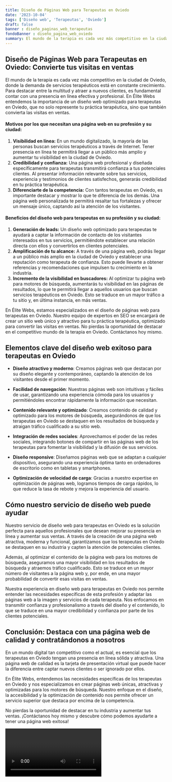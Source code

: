 ```yaml
---
title: Diseño de Páginas Web para Terapeutas en Oviedo
date: '2023-10-04'
tags: ['Diseño web', 'Terapeutas', 'Oviedo']
draft: false
banner : diseño_paginas_web_terapeutas
fondoBanner : diseño_pagina_web_oviedo
summary: El mundo de la terapia es cada vez más competitivo en la ciudad de Oviedo, donde la demanda de servicios terapéuticos está en constante crecimiento. Para destacar entre la multitud y atraer a nuevos clientes, es fundamental contar con una presencia en línea efectiva y profesional. En Élite Webs entendemos la importancia de un diseño web optimizado para terapeutas en Oviedo, que no solo represente tu práctica terapéutica, sino que también convierta las visitas en ventas.
---
```


## **Diseño de Páginas Web para Terapeutas en Oviedo: Convierte tus visitas en ventas**

El mundo de la terapia es cada vez más competitivo en la ciudad de Oviedo, donde la demanda de servicios terapéuticos está en constante crecimiento. Para destacar entre la multitud y atraer a nuevos clientes, es fundamental contar con una presencia en línea efectiva y profesional. En Élite Webs entendemos la importancia de un diseño web optimizado para terapeutas en Oviedo, que no solo represente tu práctica terapéutica, sino que también convierta las visitas en ventas.

#### **Motivos por los que necesitan una página web en su profesión y su ciudad:**
1. **Visibilidad en línea:** En un mundo digitalizado, la mayoría de las personas buscan servicios terapéuticos a través de Internet. Tener presencia en línea te permitirá llegar a un público más amplio y aumentar tu visibilidad en la ciudad de Oviedo.
2. **Credibilidad y confianza:** Una página web profesional y diseñada específicamente para terapeutas transmitirá confianza a tus potenciales clientes. Al presentar información relevante sobre tus servicios, experiencia y testimonios de clientes satisfechos, generarás credibilidad en tu práctica terapéutica.
3. **Diferenciarte de la competencia:** Con tantos terapeutas en Oviedo, es importante destacar y mostrar lo que te diferencia de los demás. Una página web personalizada te permitirá resaltar tus fortalezas y ofrecer un mensaje único, captando así la atención de los visitantes.

#### **Beneficios del diseño web para terapeutas en su profesión y su ciudad:**
1. **Generación de leads:** Un diseño web optimizado para terapeutas te ayudará a captar la información de contacto de los visitantes interesados en tus servicios, permitiéndote establecer una relación directa con ellos y convertirlos en clientes potenciales.
2. **Amplificación de tu alcance:** A través de una página web, podrás llegar a un público más amplio en la ciudad de Oviedo y establecer una reputación como terapeuta de confianza. Esto puede llevarte a obtener referencias y recomendaciones que impulsen tu crecimiento en la industria.
3. **Incremento de la visibilidad en buscadores:** Al optimizar tu página web para motores de búsqueda, aumentarás tu visibilidad en las páginas de resultados, lo que te permitirá llegar a aquellos usuarios que buscan servicios terapéuticos en Oviedo. Esto se traduce en un mayor tráfico a tu sitio y, en última instancia, en más ventas.

En Élite Webs, estamos especializados en el diseño de páginas web para terapeutas en Oviedo. Nuestro equipo de expertos en SEO se encargará de crear un sitio web único y atractivo para tu práctica terapéutica, optimizado para convertir las visitas en ventas. No pierdas la oportunidad de destacar en el competitivo mundo de la terapia en Oviedo. Contáctanos hoy mismo.

<GifSeo />

<Cta />

## Elementos clave del diseño web exitoso para terapeutas en Oviedo

- **Diseño atractivo y moderno**: Creamos páginas web que destacan por su diseño elegante y contemporáneo, captando la atención de los visitantes desde el primer momento.

- **Facilidad de navegación**: Nuestras páginas web son intuitivas y fáciles de usar, garantizando una experiencia cómoda para los usuarios y permitiéndoles encontrar rápidamente la información que necesitan.

- **Contenido relevante y optimizado**: Creamos contenido de calidad y optimizado para los motores de búsqueda, asegurándonos de que los terapeutas en Oviedo se destaquen en los resultados de búsqueda y atraigan tráfico cualificado a su sitio web.

- **Integración de redes sociales**: Aprovechamos el poder de las redes sociales, integrando botones de compartir en las páginas web de los terapeutas para fomentar la visibilidad y la difusión de sus servicios.

- **Diseño responsive**: Diseñamos páginas web que se adaptan a cualquier dispositivo, asegurando una experiencia óptima tanto en ordenadores de escritorio como en tabletas y smartphones.

- **Optimización de velocidad de carga**: Gracias a nuestro expertise en optimización de páginas web, logramos tiempos de carga rápidos, lo que reduce la tasa de rebote y mejora la experiencia del usuario.

## Cómo nuestro servicio de diseño web puede ayudar

Nuestro servicio de diseño web para terapeutas en Oviedo es la solución perfecta para aquellos profesionales que desean mejorar su presencia en línea y aumentar sus ventas. A través de la creación de una página web atractiva, moderna y funcional, garantizamos que los terapeutas en Oviedo se destaquen en su industria y capten la atención de potenciales clientes.

Además, al optimizar el contenido de la página web para los motores de búsqueda, aseguramos una mayor visibilidad en los resultados de búsqueda y atraemos tráfico cualificado. Esto se traduce en un mayor número de visitantes a la página web y, por ende, en una mayor probabilidad de convertir esas visitas en ventas.

Nuestra experiencia en diseño web para terapeutas en Oviedo nos permite entender las necesidades específicas de esta profesión y adaptar las páginas web a la imagen y servicios de cada terapeuta. Nos enfocamos en transmitir confianza y profesionalismo a través del diseño y el contenido, lo que se traduce en una mayor credibilidad y confianza por parte de los clientes potenciales.

## Conclusión: Destaca con una página web de calidad y contratándonos a nosotros

En un mundo digital tan competitivo como el actual, es esencial que los terapeutas en Oviedo tengan una presencia en línea sólida y atractiva. Una página web de calidad es la tarjeta de presentación virtual que puede hacer la diferencia entre captar nuevos clientes o ser ignorado por ellos.

En Élite Webs, entendemos las necesidades específicas de los terapeutas en Oviedo y nos especializamos en crear páginas web únicas, atractivas y optimizadas para los motores de búsqueda. Nuestro enfoque en el diseño, la accesibilidad y la optimización de contenido nos permite ofrecer un servicio superior que destaca por encima de la competencia.

No pierdas la oportunidad de destacar en tu industria y aumentar tus ventas. ¡Contáctanos hoy mismo y descubre cómo podemos ayudarte a tener una página web exitosa!

<Video />

<CtaBot job='Terapeutas' city='Oviedo'/>

<Gmaps query='Oviedo+españa+maps' />